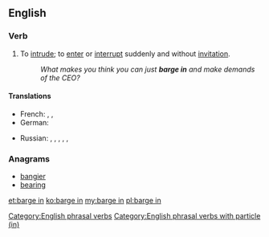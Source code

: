 ==English==

===Verb===
{{head|en|verb|phrasal verb|head=to [[barge]] in}}

# {{label|en|idiomatic}} To [[intrude]]; to [[enter]] or [[interrupt]] suddenly and without [[invitation]].
#: ''What makes you think you can just '''barge in''' and make demands of the CEO?''

====Translations====
{{trans-top|to intrude}}
* French: {{t+|fr|faire irruption}}, {{t|fr|s'imposer}}, {{t+|fr|débouler}} {{qualifier|colloquial}}
* German: {{t|de|dazwischenplatzen}}
{{trans-mid}}
* Russian: {{t+|ru|вторга́ться|impf}}, {{t+|ru|вто́ргнуться|impf}}, {{t+|ru|вме́шиваться|impf}}, {{t+|ru|вмеша́ться|pf}}, {{t|ru|[[встрева́ть]] [[в]] [[разгово́р]]|impf}}, {{t|ru|[[встрять]] [[в]] [[разгово́р]]|pf}}
{{trans-bottom}}

===Anagrams===
* [[bangier#English|bangier]]
* [[bearing#English|bearing]]

[[Category:English phrasal verbs]]
[[Category:English phrasal verbs with particle (in)]]

[[et:barge in]]
[[ko:barge in]]
[[my:barge in]]
[[pl:barge in]]
